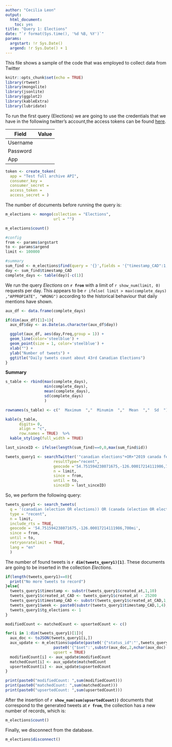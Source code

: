 ```yaml
---
author: "Cecilia Leon"
output:
  html_document:
    toc: yes
title: "Query 1: Elections"
date: "`r format(Sys.time(), '%d %B, %Y')`"
params:
  argstart: !r Sys.Date()
  argend: !r Sys.Date() + 1
---
```


This file shows a sample of the code that was employed to collect data from Twitter


```r
knitr::opts_chunk$set(echo = TRUE)
library(rtweet)
library(mongolite)
library(jsonlite)
library(ggplot2)
library(kableExtra)
library(lubridate)
```

To run the first query (Elections) we are going to use the credentials that we have in the following twitter's account,the access tokens can be found [here](https://developer.twitter.com/en/apps/16341710).

| Field | Value |
|------|-----|
| Username|  |
| Password |  |
| App |  |

```r
token <- create_token(
  app = "Test full archive API",
  consumer_key = 
  consumer_secret = 
  access_token = 
  access_secret = )
```

The number of documents before running the query is:

```r
m_elections <- mongo(collection = "Elections", 
                     url = "")

m_elections$count()
```


```r
#config
from <- params$argstart 
to <- params$argend
limit <- 100000

#summary
sum_find <- m_elections$find(query = '{}',fields = '{"timestamp_CAD":1,"id":1}')
day <- sum_find$timestamp_CAD
complete_days <- table(day)[-c(1)]
```

We run the query *Elections* on **`r from`** with a limit of `r show_num(limit, 0)` requests per day. This appears to be `r ifelse( limit > max(complete_days) ,"APPROPIATE", "WRONG")` according to the historical behaviour that daily mentions have shown.

```r
aux_df <- data.frame(complete_days)

if(dim(aux_df)[1]>1){
  aux_df$day <- as.Date(as.character(aux_df$day))

  ggplot(aux_df, aes(day,Freq,group = 1)) +
  geom_line(color='steelblue') +
  geom_point(size = 1, color='steelblue') +
  xlab("") + 
  ylab("Number of tweets") +
  ggtitle("Daily tweets count about 43rd Canadian Elections")
}
```

**Summary**

```r
s_table <- rbind(max(complete_days),
                 min(complete_days),
                 mean(complete_days),
                 sd(complete_days)
                 )

rownames(s_table) <- c("  Maximum  ","  Minumim  ","  Mean  ","  Sd  ")

kable(s_table, 
      digits= 0,
      align = "c",
      row.names = TRUE)  %>%
  kable_styling(full_width = TRUE)
```


```r
last_sinceID <- ifelse(length(sum_find)==0,0,max(sum_find$id))

tweets_query1 <- searchTwitter('"canadian elections"+OR+"2019 canada federal election"+OR+"canadian general election"+OR+#CanadaElection2019+OR+#elxn43+OR+#canadaelection+OR+#electioncanada2019+OR+#Elections2019+OR+(("canadian elections"+OR+"2019 canada federal election"+OR+"canadian general election"+OR+#CanadaElection2019+OR+#canadaelection)+#cdnpoli)', 
                     resultType="recent",
                     geocode ='54.751594238071675,-126.00017214111986,700mi',
                     n = limit,
                     since = from,
                     until = to,
                     sinceID = last_sinceID)
```

So, we perform the following query:


```r
tweets_query1 <- search_tweets(
  q = '(canadian (election OR elections)) OR (canada (election OR elections)) OR #CanadaElection2019 OR #elxn43 OR #canadaelection OR #electioncanada2019 OR #Elections2019 OR ( (canadian (election OR elections)) OR (canada (election OR elections)) OR #CanadaElection2019 OR #elxn43 OR #canadaelection OR #electioncanada2019 OR #Elections2019 #cdnpoli)',
  type = "recent",
  n = limit, 
  include_rts = TRUE,
  geocode = '54.751594238071675,-126.00017214111986,700mi',
  since = from,
  until = to,
  retryonratelimit = TRUE,
  lang = "en"
  )
```

The number of found tweets is **`r dim(tweets_query1)[1]`**. These documents are going to be inserted in the collection *Elections*.

```r

if(length(tweets_query1)==0){
  print("No more tweets to record")    
}else{
  tweets_query1$timestamp <- substr(tweets_query1$created_at,1,10)
  tweets_query1$created_at_CAD <- tweets_query1$created_at - 25200
  tweets_query1$timestamp_CAD <- substr(tweets_query1$created_at_CAD,1,10)
  tweets_query1$week <- paste0(substr(tweets_query1$timestamp_CAD,1,4),"-",isoweek(tweets_query1$timestamp_CAD))
  tweets_query1$tg_elections <- 1
}

modifiedCount <- matchedCount <- upsertedCount <- c()

for(i in 1:dim(tweets_query1)[1]){
  aux_doc <- toJSON(tweets_query1[i,])
  aux_update <- m_elections$update(paste0('{"status_id":"',tweets_query1$status_id[i],'"}'),
                     paste0('{"$set":',substr(aux_doc,2,nchar(aux_doc)-1),'}'),
                     upsert = TRUE)
  modifiedCount[i] <- aux_update$modifiedCount
  matchedCount[i] <- aux_update$matchedCount
  upsertedCount[i] <- aux_update$upsertedCount
}
```

```r
print(paste0("modifiedCount: ",sum(modifiedCount)))
print(paste0("matchedCount: ",sum(matchedCount)))
print(paste0("upsertedCount: ",sum(upsertedCount)))
```

After the insertion of **`r show_num(sum(upsertedCount))`** documents that correspond to the generated tweets at **`r from`**, the collection has a new number of records, which is:

```r
m_elections$count()
```

Finally, we disconnect from the database.

```r
m_elections$disconnect()
```



